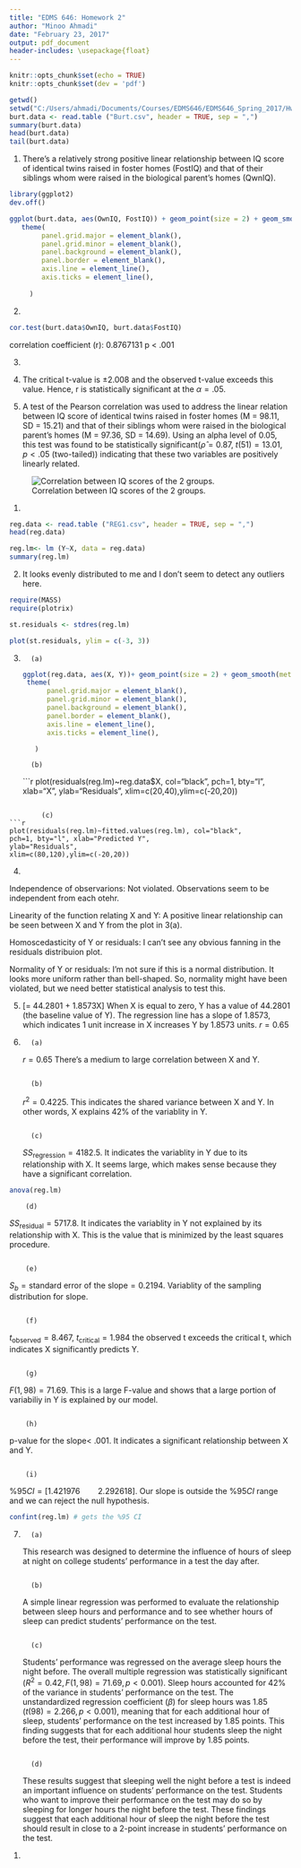 ```yaml
---
title: "EDMS 646: Homework 2"
author: "Minoo Ahmadi"
date: "February 23, 2017"
output: pdf_document
header-includes: \usepackage{float}
---
```




```r
knitr::opts_chunk$set(echo = TRUE)
knitr::opts_chunk$set(dev = 'pdf')
```

```r
getwd()
setwd("C:/Users/ahmadi/Documents/Courses/EDMS646/EDMS646_Spring_2017/Hwk2")
burt.data <- read.table ("Burt.csv", header = TRUE, sep = ",")
summary(burt.data)
head(burt.data)
tail(burt.data)
```



\begin{center}
\Large \textbf{Part 1: Correlation}
\end{center}

1. There's a relatively strong positive linear relationship between IQ score of identical twins raised in foster homes (FostIQ) and that of their siblings whom were raised in the biological parent's homes (QwnIQ).
```r

library(ggplot2)
dev.off()
```

```r
ggplot(burt.data, aes(OwnIQ, FostIQ)) + geom_point(size = 2) + geom_smooth(method = "lm") +
   theme(
        panel.grid.major = element_blank(),
        panel.grid.minor = element_blank(),
        panel.background = element_blank(),
        panel.border = element_blank(),
        axis.line = element_line(),
        axis.ticks = element_line(),
        
     )

```


2.
```r
cor.test(burt.data$OwnIQ, burt.data$FostIQ)

```
correlation coefficient (r): 0.8767131
p < .001

3.
\begin{align*}
t &= r \sqrt{\frac{n-2}{1-r^2}}= 0.8767131 \sqrt{\frac{51}{0.2313741}}= 13.01623\\
\nu &= n-2 = 53-2 = 51\\
\rightarrow t(51) &= 13.01
\end{align*}

4. The critical t-value is $\pm 2.008$ and the observed t-value exceeds this value. Hence, r is statistically significant at the $\alpha = .05$.

5. A test of the Pearson correlation was used to address the linear relation between IQ score of identical twins raised in foster homes (M = 98.11, SD = 15.21) and that of their siblings whom were raised in the biological parent's homes (M = 97.36, SD = 14.69). Using an alpha level of 0.05, this test was found to be statistically significant($\hat{\rho} = 0.87$, $t(51) = 13.01$, $p<.05$ (two-tailed)) indicating that these two variables are positively linearly related. 

![Correlation between IQ scores of the 2 groups.](plot1.png)



\begin{center}
\Large \textbf{Part 2: Simple Regression}
\end{center}

1.
```r
reg.data <- read.table ("REG1.csv", header = TRUE, sep = ",")
head(reg.data)

```


```r
reg.lm<- lm (Y~X, data = reg.data)
summary(reg.lm)
```

2. It looks evenly distributed to me and I don't seem to detect any outliers here.

```r
require(MASS)
require(plotrix)

st.residuals <- stdres(reg.lm)
```

```r
plot(st.residuals, ylim = c(-3, 3))
```

3.
        (a)
```r
ggplot(reg.data, aes(X, Y))+ geom_point(size = 2) + geom_smooth(method = "lm") +
   theme(
        panel.grid.major = element_blank(),
        panel.grid.minor = element_blank(),
        panel.background = element_blank(),
        panel.border = element_blank(),
        axis.line = element_line(),
        axis.ticks = element_line(),
        
     )
```

        (b)
```r
plot(residuals(reg.lm)~reg.data$X, col="black", 
pch=1, bty="l", xlab="X", 
ylab="Residuals", 
xlim=c(20,40),ylim=c(-20,20))

```

        (c)
```r
plot(residuals(reg.lm)~fitted.values(reg.lm), col="black", 
pch=1, bty="l", xlab="Predicted Y", 
ylab="Residuals",
xlim=c(80,120),ylim=c(-20,20))

```

4.

Independence of observarions: Not violated. Observations seem to be independent from each otehr.

Linearity of the function relating X and Y: A positive linear relationship can be seen between X and Y from the plot in 3(a).

Homoscedasticity of Y or residuals: I can't see any obvious fanning in the residuals distribuion plot.

Normality of Y or residuals: I'm not sure if this is a normal distribution. It looks more uniform rather than bell-shaped. So, normality might have been violated, but we need better statistical analysis to test this.

5. \[\hat{Y}= 44.2801 + 1.8573X\]
When X is equal to zero, Y has a value of 44.2801 (the baseline value of Y).
The regression line has a slope of 1.8573, which indicates 1 unit increase in X increases Y by 1.8573 units.
$r=0.65$
6.
        (a)
$r=0.65$ There's a medium to large correlation between X and Y.
```r
```
        (b)
$r^2=0.4225$. This indicates the shared variance between X and Y. In other words, X explains 42% of the variablity in Y.
```r
```
        (c)
$SS_\text{regression}= 4182.5$. It indicates the variablity in Y due to its relationship with X. It seems large, which makes sense because they have a significant correlation.

```r
anova(reg.lm)

```
        (d)
$SS_\text{residual}= 5717.8$. It indicates the variablity in Y not explained by its relationship with X. This is the value that is minimized by the least squares procedure.
```r
```
        (e)
$S_b=\text{standard error of the slope}= 0.2194$. Variablity of the sampling distribution for slope.
```r
```
        (f)
$t_\text{observed}= 8.467$, $t_\text{critical}= 1.984$ the observed t exceeds the critical t, which indicates X significantly predicts Y.
```r
```
        (g)
$F(1,98)=71.69$. This is a large F-value and shows that a large portion of variabiliy in Y is explained by our model. 
```r
```
        (h)
p-value for the slope< .001. It indicates a significant relationship between X and Y.
```r
```
        (i)
$\% 95 CI= [1.421976 \qquad 2.292618]$. Our slope is outside the $\% 95 CI$ range and we can reject the null hypothesis.  
```r
confint(reg.lm) # gets the %95 CI
```
7.
        (a) 
This research was designed to determine the influence of hours of sleep at night on college students' performance in a test the day after.
```r
```
        (b) 
A simple linear regression was performed to evaluate the relationship between sleep hours and performance and to see whether hours of sleep can predict students' performance on the test.
```r
```
        (c) 
Students' performance was regressed on the average sleep hours the night before. The overall multiple regression was statistically significant ($R^2 = 0.42, F(1, 98) =  71.69, p < 0.001$).  Sleep hours accounted for 42% of the variance in students' performance on the test. The unstandardized regression coefficient ($\beta$) for sleep hours was 1.85 $(t(98)= 2.266, p < 0.001)$, meaning that for each additional hour of sleep, students' performance on the test increased by 1.85 points. This finding suggests that for each additional hour students sleep the night before the test, their performance will improve by 1.85 points.
```r
```
        (d) 
These results suggest that sleeping well the night before a test is indeed an important influence on students' performance on the test. Students who want to improve their performance on the test may do so by sleeping for longer hours the night before the test. These findings suggest that each additional hour of sleep the night before the test should result in close to a 2-point increase in students' performance on the test.
 

\begin{center}
\Large \textbf{Part 3: ANOVA Table}
\end{center}

1.

\begin{table}[H]
\centering
\begin{tabular}{c|c|c|c|c|c}
Source & SS & df & MS & F & sig. \\\hline
Regression & 300 & 4 & 75 & 59.25 & <.001 \\
Residuals & 500 & 5 & 1.26\\
Total & 800 & 9
\end{tabular}
\caption{\label{tab:widgets}The ANOVA table.}
\end{table}

